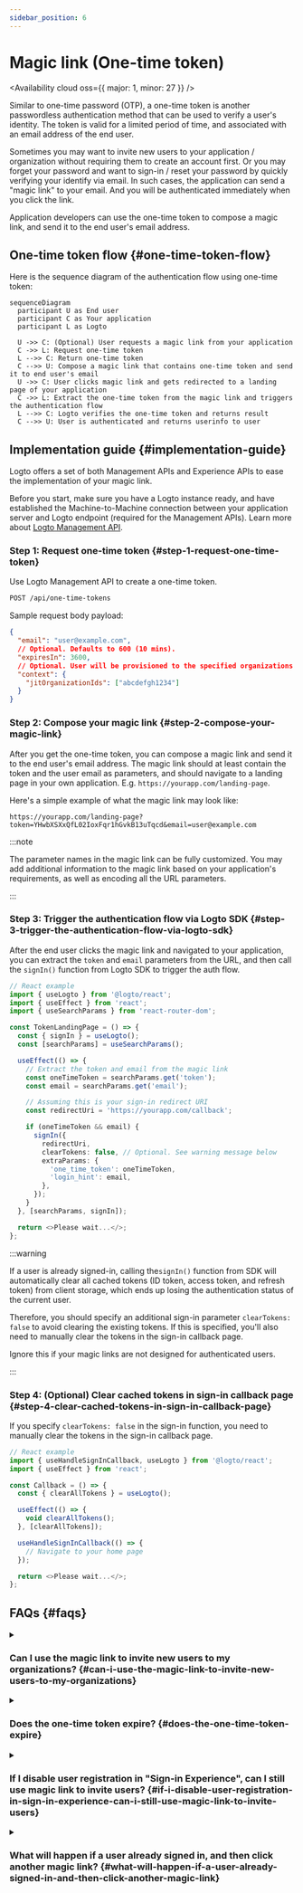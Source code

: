 ```yaml
---
sidebar_position: 6
---
```


# Magic link (One-time token)


<Availability cloud oss={{ major: 1, minor: 27 }} />

Similar to one-time password (OTP), a one-time token is another passwordless authentication method that can be used to verify a user's identity.
The token is valid for a limited period of time, and associated with an email address of the end user.

Sometimes you may want to invite new users to your application / organization without requiring them to create an account first.
Or you may forget your password and want to sign-in / reset your password by quickly verifying your identify via email.
In such cases, the application can send a "magic link" to your email. And you will be authenticated immediately when you click the link.

Application developers can use the one-time token to compose a magic link, and send it to the end user's email address.

## One-time token flow \{#one-time-token-flow}

Here is the sequence diagram of the authentication flow using one-time token:

```mermaid
sequenceDiagram
  participant U as End user
  participant C as Your application
  participant L as Logto

  U ->> C: (Optional) User requests a magic link from your application
  C ->> L: Request one-time token
  L -->> C: Return one-time token
  C -->> U: Compose a magic link that contains one-time token and send it to end user's email
  U ->> C: User clicks magic link and gets redirected to a landing page of your application
  C ->> L: Extract the one-time token from the magic link and triggers the authentication flow
  L -->> C: Logto verifies the one-time token and returns result
  C -->> U: User is authenticated and returns userinfo to user
```

## Implementation guide \{#implementation-guide}

Logto offers a set of both Management APIs and Experience APIs to ease the implementation of your magic link.

Before you start, make sure you have a Logto instance ready, and have established the Machine-to-Machine connection between your application server
and Logto endpoint (required for the Management APIs). Learn more about [Logto Management API](/integrate-logto/interact-with-management-api).

### Step 1: Request one-time token \{#step-1-request-one-time-token}

Use Logto Management API to create a one-time token.

```bash
POST /api/one-time-tokens
```

Sample request body payload:

```json
{
  "email": "user@example.com",
  // Optional. Defaults to 600 (10 mins).
  "expiresIn": 3600,
  // Optional. User will be provisioned to the specified organizations upon successful verification.
  "context": {
    "jitOrganizationIds": ["abcdefgh1234"]
  }
}
```

### Step 2: Compose your magic link \{#step-2-compose-your-magic-link}

After you get the one-time token, you can compose a magic link and send it to the end user's email address.
The magic link should at least contain the token and the user email as parameters, and should navigate to a landing page in your own application.
E.g. `https://yourapp.com/landing-page`.

Here's a simple example of what the magic link may look like:

```
https://yourapp.com/landing-page?token=YHwbXSXxQfL02IoxFqr1hGvkB13uTqcd&email=user@example.com
```

:::note

The parameter names in the magic link can be fully customized.
You may add additional information to the magic link based on your application's requirements,
as well as encoding all the URL parameters.

:::

### Step 3: Trigger the authentication flow via Logto SDK \{#step-3-trigger-the-authentication-flow-via-logto-sdk}

After the end user clicks the magic link and navigated to your application, you can extract the `token` and `email` parameters from the URL, and then call the `signIn()` function from Logto SDK to trigger the auth flow.

```typescript title="TokenLandingPage.tsx"
// React example
import { useLogto } from '@logto/react';
import { useEffect } from 'react';
import { useSearchParams } from 'react-router-dom';

const TokenLandingPage = () => {
  const { signIn } = useLogto();
  const [searchParams] = useSearchParams();

  useEffect(() => {
    // Extract the token and email from the magic link
    const oneTimeToken = searchParams.get('token');
    const email = searchParams.get('email');

    // Assuming this is your sign-in redirect URI
    const redirectUri = 'https://yourapp.com/callback';

    if (oneTimeToken && email) {
      signIn({
        redirectUri,
        clearTokens: false, // Optional. See warning message below
        extraParams: {
          'one_time_token': oneTimeToken,
          'login_hint': email,
        },
      });
    }
  }, [searchParams, signIn]);

  return <>Please wait...</>;
};
```

:::warning

If a user is already signed-in, calling the`signIn()` function from SDK will automatically clear all cached tokens (ID token, access token, and refresh token) from client storage,
which ends up losing the authentication status of the current user.

Therefore, you should specify an additional sign-in parameter `clearTokens: false` to avoid clearing the existing tokens.
If this is specified, you'll also need to manually clear the tokens in the sign-in callback page.

Ignore this if your magic links are not designed for authenticated users.

:::

### Step 4: (Optional) Clear cached tokens in sign-in callback page \{#step-4-clear-cached-tokens-in-sign-in-callback-page}

If you specify `clearTokens: false` in the sign-in function, you need to manually clear the tokens in the sign-in callback page.

```typescript title="Callback.tsx"
// React example
import { useHandleSignInCallback, useLogto } from '@logto/react';
import { useEffect } from 'react';

const Callback = () => {
  const { clearAllTokens } = useLogto();

  useEffect(() => {
    void clearAllTokens();
  }, [clearAllTokens]);

  useHandleSignInCallback(() => {
    // Navigate to your home page
  });

  return <>Please wait...</>;
};
```

## FAQs \{#faqs}

<details>

<summary>

### Can I use the magic link to invite new users to my organizations? \{#can-i-use-the-magic-link-to-invite-new-users-to-my-organizations}

</summary>

Yes, you can use the magic link to invite new users to your application, as well as organizations.
If you want to invite new users to your organization, simply specify the `jitOrganizationIds` in the request body.

The user will automatically join the organizations upon successful verification, and default organization roles will be assigned.
Check out the "Just-in-time provisioning" section in your organization details page, and configure the default roles for your organizations.

</details>

<details>

<summary>

### Does the one-time token expire? \{#does-the-one-time-token-expire}

</summary>

Yes, the one-time token will expire after the specified `expiresIn` time (in seconds). The default expiration time is 10 minutes.

</details>

<details>

<summary>

### If I disable user registration in "Sign-in Experience", can I still use magic link to invite users? \{#if-i-disable-user-registration-in-sign-in-experience-can-i-still-use-magic-link-to-invite-users}

</summary>

Yes, you can still use magic link to invite users even if you disable user registration in "Sign-in Experience".

</details>

<details>

<summary>

### What will happen if a user already signed in, and then click another magic link? \{#what-will-happen-if-a-user-already-signed-in-and-then-click-another-magic-link}

</summary>

There are a number of possible scenarios:

1. The user is already signed in, and then clicks a magic link that associates with the current user account. In this case, Logto will still verify the one-time token, and provision the user to specified organizations if needed.
2. The user is already signed in, and then clicks a magic link that associates with a different account. In this case, Logto will prompt the user to continue as the new account, or go back to the application with the current account.
   1. If the user chooses to continue as the new account, Logto will switch to the new account after the token verification is successful.
   2. If the user chooses to stick to the current account, Logto will not verify the token and return to the application with the current account.
3. If your sign-in prompt is set to "login" or contains "login", Logto will automatically sign-in the account associated with the one-time token without prompting switch.

</details>
